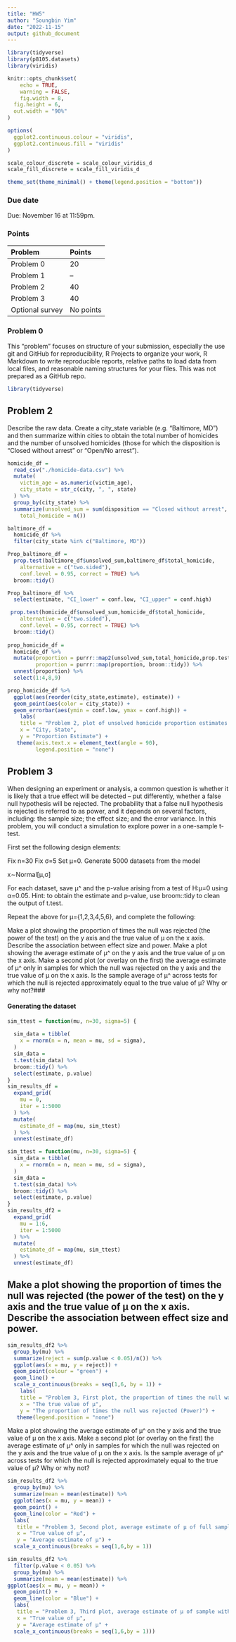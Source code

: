 ```yaml
---
title: "HW5"
author: "Soungbin Yim"
date: "2022-11-15"
output: github_document
---
```


```r
library(tidyverse)
library(p8105.datasets)
library(viridis)

knitr::opts_chunk$set(
	echo = TRUE,
	warning = FALSE,
	fig.width = 8, 
  fig.height = 6,
  out.width = "90%"
)

options(
  ggplot2.continuous.colour = "viridis",
  ggplot2.continuous.fill = "viridis"
)

scale_colour_discrete = scale_colour_viridis_d
scale_fill_discrete = scale_fill_viridis_d

theme_set(theme_minimal() + theme(legend.position = "bottom"))
```


### Due date

Due: November 16 at 11:59pm. 

### Points

| Problem         | Points    |
|:--------------- |:--------- |
| Problem 0       | 20        |
| Problem 1       | --        |
| Problem 2       | 40        |
| Problem 3       | 40        |
| Optional survey | No points |


### Problem 0

This "problem" focuses on structure of your submission, especially the use git and GitHub for reproducibility, R Projects to organize your work, R Markdown to write reproducible reports, relative paths to load data from local files, and reasonable naming structures for your files. This was not prepared as a GitHub repo.

```r
library(tidyverse)
```

## Problem 2
Describe the raw data. Create a city_state variable (e.g. “Baltimore, MD”) and then summarize within cities to obtain the total number of homicides and the number of unsolved homicides (those for which the disposition is “Closed without arrest” or “Open/No arrest”).

```r
homicide_df =
  read_csv("./homicide-data.csv") %>%
  mutate(
    victim_age = as.numeric(victim_age),
    city_state = str_c(city, ", ", state)
  ) %>%
  group_by(city_state) %>%
  summarize(unsolved_sum = sum(disposition == "Closed without arrest", disposition == "Open/No arrest"),
    total_homicide = n()) 

baltimore_df = 
  homicide_df %>%
  filter(city_state %in% c("Baltimore, MD"))

Prop_baltimore_df =
  prop.test(baltimore_df$unsolved_sum,baltimore_df$total_homicide,
    alternative = c("two.sided"),
    conf.level = 0.95, correct = TRUE) %>%
  broom::tidy()

Prop_baltimore_df %>%
  select(estimate, "CI_lower" = conf.low, "CI_upper" = conf.high)

 prop.test(homicide_df$unsolved_sum,homicide_df$total_homicide,
    alternative = c("two.sided"),
    conf.level = 0.95, correct = TRUE) %>%
  broom::tidy()
 
prop_homicide_df =
  homicide_df %>%
  mutate(proportion = purrr::map2(unsolved_sum,total_homicide,prop.test),
         proportion = purrr::map(proportion, broom::tidy)) %>%
  unnest(proportion) %>%
  select(1:4,8,9)

prop_homicide_df %>% 
  ggplot(aes(reorder(city_state,estimate), estimate)) +       
  geom_point(aes(color = city_state)) +
  geom_errorbar(aes(ymin = conf.low, ymax = conf.high)) +
    labs(
    title = "Problem 2, plot of unsolved homicide proportion estimates and CIs for each city ",
    x = "City, State",
    y = "Proportion Estimate") +
   theme(axis.text.x = element_text(angle = 90),
         legend.position = "none")

```
## Problem 3
When designing an experiment or analysis, a common question is whether it is likely that a true effect will be detected – put differently, whether a false null hypothesis will be rejected. The probability that a false null hypothesis is rejected is referred to as power, and it depends on several factors, including: the sample size; the effect size; and the error variance. In this problem, you will conduct a simulation to explore power in a one-sample t-test.

First set the following design elements:

Fix n=30
Fix σ=5
Set μ=0. Generate 5000 datasets from the model

x∼Normal[μ,σ]

For each dataset, save μ^ and the p-value arising from a test of H:μ=0 using α=0.05. Hint: to obtain the estimate and p-value, use broom::tidy to clean the output of t.test.

Repeat the above for μ={1,2,3,4,5,6}, and complete the following:

Make a plot showing the proportion of times the null was rejected (the power of the test) on the y axis and the true value of μ on the x axis. Describe the association between effect size and power.
Make a plot showing the average estimate of μ^ on the y axis and the true value of μ on the x axis. Make a second plot (or overlay on the first) the average estimate of μ^ only in samples for which the null was rejected on the y axis and the true value of μ on the x axis. Is the sample average of μ^ across tests for which the null is rejected approximately equal to the true value of μ? Why or why not?###

#### Generating the dataset
```r
sim_ttest = function(mu, n=30, sigma=5) {
  
  sim_data = tibble(
    x = rnorm(n = n, mean = mu, sd = sigma),
  )
  sim_data =
  t.test(sim_data) %>%
  broom::tidy() %>%
  select(estimate, p.value)
}
sim_results_df = 
  expand_grid(
    mu = 0, 
    iter = 1:5000
  ) %>% 
  mutate(
    estimate_df = map(mu, sim_ttest)
  ) %>% 
  unnest(estimate_df)
```
```r
sim_ttest = function(mu, n=30, sigma=5) {
  sim_data = tibble(
    x = rnorm(n = n, mean = mu, sd = sigma),
  )
  sim_data =
  t.test(sim_data) %>%
  broom::tidy() %>%
  select(estimate, p.value)
}
sim_results_df2 = 
  expand_grid(
    mu = 1:6, 
    iter = 1:5000
  ) %>% 
  mutate(
    estimate_df = map(mu, sim_ttest)
  ) %>% 
  unnest(estimate_df)
```
## Make a plot showing the proportion of times the null was rejected (the power of the test) on the y axis and the true value of μ on the x axis. Describe the association between effect size and power.
```r
sim_results_df2 %>% 
  group_by(mu) %>%
  summarize(reject = sum(p.value < 0.05)/n()) %>%
  ggplot(aes(x = mu, y = reject)) + 
  geom_point(colour = "green") +
  geom_line() +
  scale_x_continuous(breaks = seq(1,6, by = 1)) +
    labs(
    title = "Problem 3, First plot, the proportion of times the null was rejected vs. True value of μ ",
    x = "The true value of μ",
    y = "The proportion of times the null was rejected (Power)") +
   theme(legend.position = "none")
```
Make a plot showing the average estimate of μ^ on the y axis and the true value of μ on the x axis. Make a second plot (or overlay on the first) the average estimate of μ^ only in samples for which the null was rejected on the y axis and the true value of μ on the x axis. Is the sample average of μ^ across tests for which the null is rejected approximately equal to the true value of μ? Why or why not?

```r
sim_results_df2 %>% 
  group_by(mu) %>% 
  summarize(mean = mean(estimate)) %>%
  ggplot(aes(x = mu, y = mean)) +
  geom_point() +
  geom_line(color = "Red") +
  labs(
   title = "Problem 3, Second plot, average estimate of μ of full sample",
   x = "True value of μ",
   y = "Average estimate of μ") + 
  scale_x_continuous(breaks = seq(1,6,by = 1))

sim_results_df2 %>% 
  filter(p.value < 0.05) %>% 
  group_by(mu) %>% 
  summarize(mean = mean(estimate)) %>%
ggplot(aes(x = mu, y = mean)) +
  geom_point() +
  geom_line(color = "Blue") +
  labs(
   title = "Problem 3, Third plot, average estimate of μ of sample with rejected null",
   x = "True value of μ",
   y = "Average estimate of μ" + 
  scale_x_continuous(breaks = seq(1,6,by = 1)))
```

